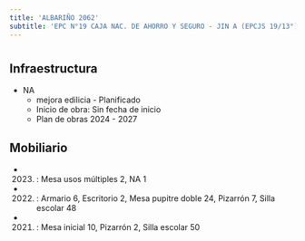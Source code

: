 ```yaml
---
title: 'ALBARIÑO 2062'
subtitle: 'EPC N°19 CAJA NAC. DE AHORRO Y SEGURO - JIN A (EPCJS 19/13°)'
---
```


#
## Infraestructura

* NA 
    + mejora edilicia - Planificado 
    + Inicio de obra: Sin fecha de inicio 
    + Plan de obras 2024 - 2027 






## Mobiliario

*  (2023) : Mesa usos múltiples 2, NA 1 

*  (2022) : Armario 6, Escritorio 2, Mesa pupitre doble 24, Pizarrón 7, Silla escolar 48 

*  (2021) : Mesa inicial 10, Pizarrón 2, Silla escolar 50 



